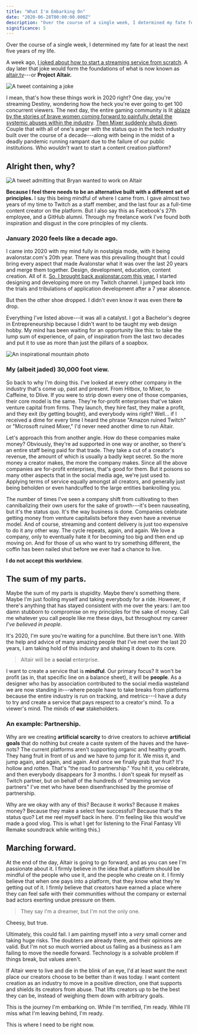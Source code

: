 ```yaml
---
title: "What I'm Embarking On"
date: "2020-06-28T00:00:00.000Z"
description: "Over the course of a single week, I determined my fate for at least the next five years of my life."
significance: 5
---
```


<Lead>

Over the course of a single week, I determined my fate for at least the next five years of my life.

</Lead>

A week ago, [I joked about how to start a streaming service from scratch](https://twitter.com/avalonstar/status/1275143205227388928). A day later that joke would form the foundations of what is now known as [altair.tv](https://altair.tv)---or **Project Altair.**

![A tweet containing a joke](../../assets/blog/2020-06-28/tweet-1.webp)

I mean, that's how these things work in 2020 right? One day, you're streaming Destiny, wondering how the heck you're ever going to get 100 concurrent viewers. The next day, the entire gaming community is lit [ablaze by the stories of brave women coming forward to painfully detail the systemic abuses within the industry](https://twitter.com/JessyQuil/status/1275638188187496450). [Then Mixer suddenly shuts down](https://twitter.com/WatchMixer/status/1275134189738713088). Couple that with all of one's anger with the status quo in the tech industry built over the course of a decade---along with being in the midst of a deadly pandemic running rampant due to the failure of our public institutions. Who *wouldn't* want to start a content creation platform?

## Alright then, why?

![A tweet admitting that Bryan wanted to work on Altair](../../assets/blog/2020-06-28/tweet-2.webp)

**Because I feel there needs to be an alternative built with a different set of principles.** I say this being mindful of where I came from. I gave almost two years of my time to Twitch as a staff member, and the last four as a full-time content creator on the platform. But I also say this as Facebook's 27th employee, and a GitHub alumni. Through my freelance work I've found both inspiration and disgust in the core principles of my clients.

### January 2020 feels like a decade ago.

I came into 2020 with my mind fully in nostalgia mode, with it being avalonstar.com's 20th year. There was this prevailing thought that I could bring every aspect that made Avalonstar what it was over the last 20 years and merge them together. Design, development, education, content creation. All of it. [So, I brought back avalonstar.com this year.](https://avalonstar.com/blog/2020/rebooted) I started designing and developing more on my Twitch channel. I jumped back into the trials and tribulations of application development after a 7 year absence.

But then the other shoe dropped. I didn't even know it was even there **to** drop.

Everything I've listed above---it was all a catalyst. I got a Bachelor's degree in Entrepreneurship because I didn't want to be taught my web design hobby. My mind has been waiting for an opportunity like this: to take the lump sum of experience, of pain, of inspiration from the last two decades and put it to use as more than just the pillars of a soapbox.

![An inspirational mountain photo](../../assets/blog/2020-06-28/mountain.webp)

### My (albeit jaded) 30,000 foot view.

So back to why I'm doing this. I've looked at every other company in the industry that's come up, past and present. From Hitbox, to Mixer, to Caffeine, to Dlive. If you were to strip down every one of those companies, their core model is the same. They're for-profit enterprises that've taken venture capital from firms. They launch, they hire fast, they make a profit, and they exit (by getting bought), and everybody wins right? Well... if I received a dime for every time I heard the phrase "Amazon ruined Twitch" or "Microsoft ruined Mixer," I'd never need another dime to run Altair.

Let's approach this from another angle. How do these companies make money? Obviously, they're ad supported in one way or another, so there's an entire staff being paid for that trade. They take a cut of a creator's revenue, the amount of which is usually a badly kept secret. So the more money a creator makes, the more the company makes. Since all the above companies are for-profit enterprises, that's good for them. But it poisons so many other aspects that in the social media age, we're just used to. Applying terms of service equally amongst all creators, and generally just being beholden or even handcuffed to the large entities bankrolling you.

The number of times I've seen a company shift from cultivating to then cannibalizing their own users for the sake of growth---it's been nauseating, but it's the status quo. It's the way business is done. Companies celebrate getting money from venture capitalists before they even have a revenue model. And of course, streaming and content delivery is just too expensive to do it any other way. The cycle repeats, again, and again. We love a company, only to eventually hate it for becoming too big and then end up moving on. And for those of us who want to try something different, the coffin has been nailed shut before we ever had a chance to live.

**I do not accept this worldview.**

## The sum of my parts.

Maybe the sum of my parts is stupidity. Maybe there's something there. Maybe I'm just fooling myself and taking everybody for a ride. However, if there's anything that has stayed consistent with me over the years: I am too damn stubborn to compromise on my principles for the sake of money. Call me whatever you call people like me these days, but throughout my career *I've believed in people*.

It's 2020, I'm sure you're waiting for a punchline. But there isn't one. With the help and advice of many amazing people that I've met over the last 20 years, I am taking hold of this industry and shaking it down to its core.

> Altair will be a **social** enterprise.

I want to create a service that is **mindful**. Our primary focus? It won't be profit (as in, that specific line on a balance sheet), it will be **people**. As a designer who has by association contributed to the social media wasteland we are now standing in---where people have to take breaks from platforms because the entire industry is run on tracking, and metrics---I have a duty to try and create a service that pays respect to a creator's mind. To a viewer's mind. The minds of **our** stakeholders.

### An example: Partnership.

Why are we creating **artificial scarcity** to drive creators to achieve **artificial goals** that do nothing but create a caste system of the haves and the have-nots? The current platforms aren't supporting organic and healthy growth. They hang fruit in front of us and we have to jump for it. We miss it, and jump again, and again, and again. And once we finally grab that fruit? It's hollow and rotten. That's "the road to partnership." You hit it, you celebrate, and then everybody disappears for 3 months. I don't speak for myself as Twitch partner, but on behalf of the hundreds of "streaming service partners" I've met who have been disenfranchised by the promise of partnership.

Why are we okay with any of this? Because it works? Because it makes money? Because they make a select few successful? Because that's the status quo? Let me reel myself back in here. (I'm feeling like this would've made a good vlog. This is what I get for listening to the Final Fantasy VII Remake soundtrack while writing this.)

## Marching forward.

At the end of the day, Altair is going to go forward, and as you can see I'm passionate about it. I firmly believe in the idea that a platform should be mindful of the people who use it, and the people who create on it. I firmly believe that when one pays into a platform, that they know what they're getting out of it. I firmly believe that creators have earned a place where they can feel safe with their communities without the company or external bad actors exerting undue pressure on them.

> They say I'm a dreamer, but I'm not the only one.

Cheesy, but true.

Ultimately, this could fail. I am painting myself into a *very* small corner and taking huge risks. The doubters are already there, and their opinions are valid. But I'm not so much worried about us failing as a business as I am failing to move the needle forward. Technology is a solvable problem if things break, but values aren't.

If Altair were to live and die in the blink of an eye, I'd at least want the next place our creators choose to be better than it was today. I want content creation as an industry to move in a positive direction, one that supports and shields its creators from abuse. That lifts creators up to be the best they can be, instead of weighing them down with arbitrary goals.

This is the journey I'm embarking on. While I'm terrified, I'm ready. While I'll miss what I'm leaving behind, I'm ready.

This is where I need to be right now.
